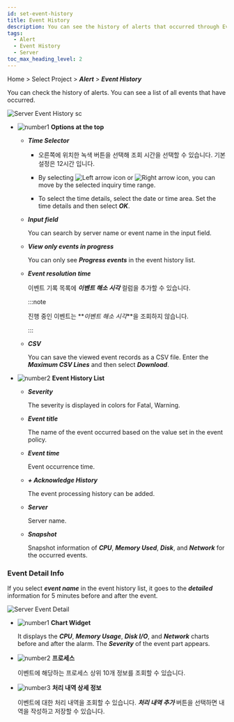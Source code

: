 ```yaml
---
id: set-event-history
title: Event History
description: You can see the history of alerts that occurred through Event History.
tags:
  - Alert
  - Event History
  - Server
toc_max_heading_level: 2
---
```


Home > Select Project > **_Alert_** > **_Event History_**

You can check the history of alerts. You can see a list of all events that have occurred. 

![Server Event History sc](/img/event-history-server.png)

-   ![number1](/img/number-01.png) **Options at the top**

    -   **_Time Selector_**

        -   오른쪽에 위치한 녹색 버튼을 선택해 조회 시간을 선택할 수 있습니다. 기본 설정은 12시간 입니다.

        -   By selecting ![Left arrow icon](/img/left-arrow.svg) or ![Right arrow icon](/img/right-arrow.svg), you can move by the selected inquiry time range.

        -   To select the time details, select the date or time area. Set the time details and then select **_OK_**.

    -   **_Input field_**  

        You can search by server name or event name in the input field.

    -   **_View only events in progress_**

        You can only see **_Progress events_** in the event history list.

    -   **_Event resolution time_**

        이벤트 기록 목록에 **_이벤트 해소 시각_** 컬럼을 추가할 수 있습니다. 

        :::note

        진행 중인 이벤트는 **_이벤트 해소 시각_**을 조회하지 않습니다.

        :::

    -   **_CSV_**

        You can save the viewed event records as a CSV file. Enter the **_Maximum CSV Lines_** and then select **_Download_**.

-   ![number2](/img/number-02.png) **Event History List**

    -   **_Severity_**

        The severity is displayed in colors for <span class='vslow'>Fatal</span>, <span class='slow'>Warning</span>.

    -   **_Event title_**  

        The name of the event occurred based on the value set in the event policy.

    -   **_Event time_**  

        Event occurrence time.

    -   **_+ Acknowledge History_**  

        The event processing history can be added.

    -   **_Server_**  

        Server name. 

    -   **_Snapshot_**  

        Snapshot information of **_CPU_**, **_Memory Used_**, **_Disk_**, and **_Network_** for the occurred events. 

### Event Detail Info

If you select **_event name_** in the event history list, it goes to the **_detailed_** information for 5 minutes before and after the event.

![Server Event Detail](/img/server-event-detail.png)

-   ![number1](/img/number-01.png) **Chart Widget**

    It displays the **_CPU_**, **_Memory Usage_**, **_Disk I/O_**, and **_Network_** charts before and after the alarm. The **_Severity_** of the event part appears.

-   ![number2](/img/number-02.png) **프로세스**

    이벤트에 해당하는 프로세스 상위 10개 정보를 조회할 수 있습니다. 

-   ![number3](/img/number-03.png) **처리 내역 상세 정보**

    이벤트에 대한 처리 내역을 조회할 수 있습니다. **_처리 내역 추가_** 버튼을 선택하면 내역을 작성하고 저장할 수 있습니다.
